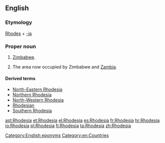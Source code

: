 ==English==
{{wikipedia|Rhodesia (disambiguation)|Rhodesia}}

===Etymology===
[[w:Cecil Rhodes|Rhodes]] + [[-ia]]

===Proper noun===
{{en-proper noun}}

# {{historical}} [[Zimbabwe]]. {{defdate|used from 1964 to 1979}}
# {{historical}} The area now occupied by Zimbabwe and [[Zambia]]. {{defdate|used from 1895 to 1964}}

====Derived terms====
*[[North-Eastern Rhodesia]]
*[[Northern Rhodesia]]
*[[North-Western Rhodesia]]
*[[Rhodesian]]
*[[Southern Rhodesia]]

[[Category:English eponyms]]
[[Category:en:Countries]]

[[ast:Rhodesia]]
[[et:Rhodesia]]
[[el:Rhodesia]]
[[es:Rhodesia]]
[[fr:Rhodesia]]
[[hr:Rhodesia]]
[[io:Rhodesia]]
[[pl:Rhodesia]]
[[fi:Rhodesia]]
[[ta:Rhodesia]]
[[zh:Rhodesia]]